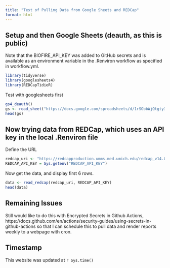 ```yaml
---
title: "Test of Pulling Data from Google Sheets and REDCap"
format: html
---
```


## Setup and then Google Sheets (deauth, as this is public)

Note that the BIOFIRE_API_KEY was added to GitHub secrets and is available as an environment variable in the .Renviron workflow as specified in workflow.yml.

```r
library(tidyverse)
library(googlesheets4)
library(REDCapTidieR)
```

Test with googlesheets first

```r
gs4_deauth()
gs <- read_sheet("https://docs.google.com/spreadsheets/d/1rSObbWjQtgty3zBx_W9EJgIw0WJbzAU-sFQXhkWWNsc/edit?resourcekey#gid=19405873482")
head(gs)
```


## Now trying data from REDCap, which uses an API key in the local .Renviron file


Define the URL

```r
redcap_uri <- "https://redcapproduction.umms.med.umich.edu/redcap_v14.0.15/API/"
REDCAP_API_KEY = Sys.getenv("REDCAP_API_KEY")
```

Now get the data, and display first 6 rows.

```r
data <- read_redcap(redcap_uri, REDCAP_API_KEY)
head(data)
```

## Remaining Issues

Still would like to do this with Encrypted Secrets in Github Actions,
https://docs.github.com/en/actions/security-guides/using-secrets-in-github-actions
so that I can schedule this to pull data and render reports weekly to a webpage with cron.

## Timestamp    
This website was updated at `r Sys.time()`